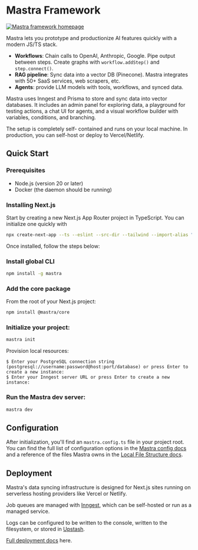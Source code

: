 
# Mastra Framework

[![Mastra framework homepage](./public/mastra-homepage.png)](https://mastra.ai)

Mastra lets you prototype and productionize AI features quickly with a modern JS/TS stack.

- **Workflows**: Chain calls to OpenAI, Anthropic, Google. Pipe output between steps. Create graphs with `workflow.addStep()` and `step.connect()`.
- **RAG pipeline**: Sync data into a vector DB (Pinecone). Mastra integrates with 50+ SaaS services, web scrapers, etc.
- **Agents**: provide LLM models with tools, workflows, and synced data.

Mastra uses Inngest and Prisma to store and sync data into vector databases. It includes an admin panel for exploring data, a playground for testing actions, a chat UI for agents, and a visual workflow builder with variables, conditions, and branching.

The setup is completely self- contained and runs on your local machine. In production, you can self-host or deploy to Vercel/Netlify.

## Quick Start

### Prerequisites

- Node.js (version 20 or later)
- Docker (the daemon should be running)

### Installing Next.js

Start by creating a new Next.js App Router project in TypeScript. You can initialize one quickly with

```bash
npx create-next-app --ts --eslint --src-dir --tailwind --import-alias "@/*" --app
```

Once installed, follow the steps below:

<Steps>

### Install global CLI

```bash copy npm2yarn
npm install -g mastra
```

### Add the core package

From the root of your Next.js project:

```bash copy npm2yarn
npm install @mastra/core
```

### Initialize your project:

```bash copy
mastra init
```

Provision local resources:

```console
$ Enter your PostgreSQL connection string (postgresql://username:password@host:port/database) or press Enter to create a new instance:
$ Enter your Inngest server URL or press Enter to create a new instance:
```

### Run the Mastra dev server:

```bash copy
mastra dev
```

</Steps>

## Configuration

After initialization, you'll find an `mastra.config.ts` file in your project root. You can find the full list of configuration options in the [Mastra config docs](./reference/mastra-config.mdx) and a reference of the files Mastra owns in the [Local File Structure docs](./reference/local-project-structure.mdx).

## Deployment

Mastra's data syncing infrastructure is designed for Next.js sites running on serverless hosting providers like Vercel or Netlify.

Job queues are managed with [Inngest](https://inngest.com/), which can be self-hosted or run as a managed service.

Logs can be configured to be written to the console, written to the filesystem, or stored in [Upstash](https://upstash.com/).

[Full deployment docs](./reference/mastra-config.mdx) here.
